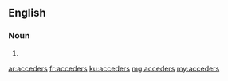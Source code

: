 ==English==

===Noun===
{{head|en|plural}}

# {{plural of|acceder|lang=en|nocat=1}}

[[ar:acceders]]
[[fr:acceders]]
[[ku:acceders]]
[[mg:acceders]]
[[my:acceders]]